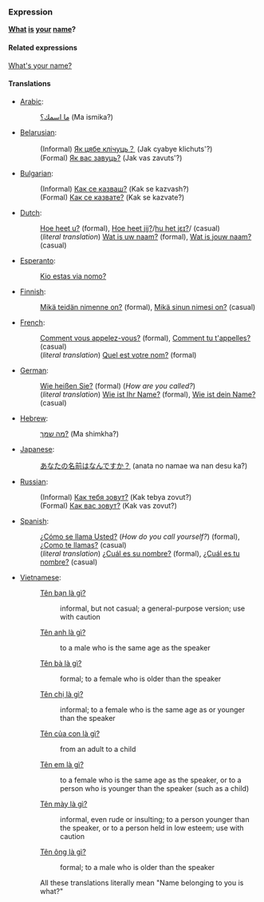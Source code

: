 ===Expression===
'''[[what|What]] [[is]] [[your]] [[name]]?'''

====Related expressions====
[[What's your name?]]

====Translations====
*[[Arabic]]:
*:[[ما اسمك؟]] (Ma ismika?)
*[[Belarusian]]:
*:(Informal) [[Як цябе клічуць？]] (Jak cyabye klichuts'?)
*:(Formal) [[Як вас завуць?]] (Jak vas zavuts'?)
*[[Bulgarian]]:
*:(Informal) [[Как се казваш?]] (Kak se kazvash?)
*:(Formal) [[Как се казвате?]] (Kak se kazvate?)
*[[Dutch]]:
*:[[Hoe heet u?]] (formal), [[Hoe heet jij?]]/[[media:Hoe_heet_jij.ogg|hu het jɛɪ?]]/ (casual)
*:(''literal translation'') [[Wat is uw naam?]] (formal), [[Wat is jouw naam?]] (casual)
*[[Esperanto]]:
*:[[Kio estas via nomo?]]
*[[Finnish]]:
*:[[Mikä teidän nimenne on?]] (formal), [[Mikä sinun nimesi on?]] (casual)
*[[French]]: 
*:[[Comment vous appelez-vous?]] (formal), [[Comment tu t'appelles?]] (casual)
*:(''literal translation'') [[Quel est votre nom?]] (formal)
*[[German]]: 
*:[[Wie heißen Sie?]] (formal) (''How are you called?'')
*:(''literal translation'') [[Wie ist Ihr Name?]] (formal), [[Wie ist dein Name?]] (casual)
*[[Hebrew]]:
*:[[מה שמך?]] (Ma shimkha?)
*[[Japanese]]:
*:[[あなたの名前はなんですか？]] (anata no namae wa nan desu ka?)
*[[Russian]]:
*:(Informal) [[Как тебя зовут?]] (Kak tebya zovut?)
*:(Formal) [[Как вас зовут?]] (Kak vas zovut?)
*[[Spanish]]:
*:[[¿Cómo se llama Usted?]] (''How do you call yourself?'') (formal), [[¿Como te llamas?]] (casual)
*:(''literal translation'') [[¿Cuál es su nombre?]] (formal), [[¿Cuál es tu nombre?]] (casual)
*[[Vietnamese]]:
*:[[Tên bạn là gì?]]
*::informal, but not casual; a general-purpose version; use with caution
*:[[Tên anh là gì?]]
*::to a male who is the same age as the speaker
*:[[Tên bà là gì?]]
*::formal; to a female who is older than the speaker
*:[[Tên chị là gì?]]
*::informal; to a female who is the same age as or younger than the speaker
*:[[Tên của con là gì?]]
*::from an adult to a child
*:[[Tên em là gì?]]
*::to a female who is the same age as the speaker, or to a person who is younger than the speaker (such as a child)
*:[[Tên mày là gì?]]
*::informal, even rude or insulting; to a person younger than the speaker, or to a person held in low esteem; use with caution
*:[[Tên ông là gì?]]
*::formal; to a male who is older than the speaker
*:All these translations literally mean "Name belonging to you is what?"